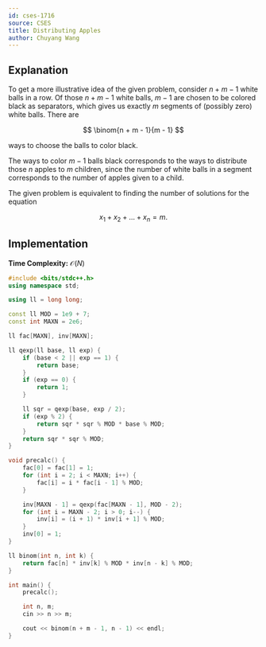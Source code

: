 ```yaml
---
id: cses-1716
source: CSES
title: Distributing Apples
author: Chuyang Wang
---
```


## Explanation

To get a more illustrative idea of the given problem, consider $n + m - 1$ white
balls in a row. Of those $n + m - 1$ white balls, $m - 1$ are chosen to be
colored black as separators, which gives us exactly $m$ segments of (possibly
zero) white balls. There are 

$$
\binom{n + m - 1}{m - 1}
$$

ways to choose the balls to color black. 

The ways to color $m - 1$ balls black corresponds to the ways to distribute
those $n$ apples to $m$ children, since the number of white balls in a segment
corresponds to the number of apples given to a child.

<Optional> 

The given problem is equivalent to finding the number of solutions for the
equation

$$
x_1 + x_2 + ... + x_n = m.
$$

</Optional>

## Implementation

**Time Complexity:** $\mathcal{O}(N)$

<LanguageSection>

<CPPSection>

```cpp
#include <bits/stdc++.h>
using namespace std;

using ll = long long;

const ll MOD = 1e9 + 7;
const int MAXN = 2e6;

ll fac[MAXN], inv[MAXN];

ll qexp(ll base, ll exp) {
	if (base < 2 || exp == 1) {
		return base;
	}
	if (exp == 0) {
		return 1;
	}

	ll sqr = qexp(base, exp / 2);
	if (exp % 2) {
		return sqr * sqr % MOD * base % MOD;
	}
	return sqr * sqr % MOD;
}

void precalc() {
	fac[0] = fac[1] = 1;
	for (int i = 2; i < MAXN; i++) {
		fac[i] = i * fac[i - 1] % MOD;
	}

	inv[MAXN - 1] = qexp(fac[MAXN - 1], MOD - 2);
	for (int i = MAXN - 2; i > 0; i--) {
		inv[i] = (i + 1) * inv[i + 1] % MOD;
	}
	inv[0] = 1;
}

ll binom(int n, int k) {
	return fac[n] * inv[k] % MOD * inv[n - k] % MOD;
}

int main() {
	precalc();

	int n, m;
	cin >> n >> m;

	cout << binom(n + m - 1, n - 1) << endl;
}
```
</CPPSection>

</LanguageSection>
